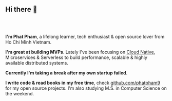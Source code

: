 <h2 style="margin-bottom: 4rem;">Hi there 👋</h2>

**I'm Phat Pham**, a lifelong learner, tech enthusiast & open source lover from Ho Chi Minh Vietnam.

**I'm great at building MVPs**. Lately I've been focusing on [Cloud Native](https://www.cncf.io), Microservices & Serverless to build performance, scalable & highly available distributed systems.

**Currently I'm taking a break after my own startup failed**.

**I write code & read books in my free time**, check [github.com/phatpham9](https://github.com/phatpham9) for my open source projects. I'm also studying M.S. in Computer Science on the weekend.
